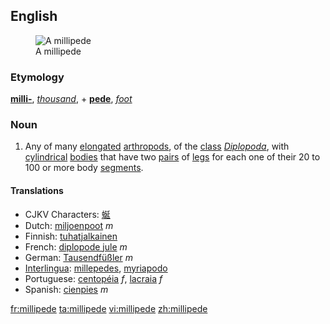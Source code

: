 {{wikipedia}}
==English==
[[Image:Millipede.jpg|thumb|right|A millipede]]
===Etymology===
{{L.}} '''[[milli-]]''', ''[[thousand]]'', + '''[[pede]]''', ''[[foot]]''

===Noun===
{{en-noun}}
# Any of many [[elongated]] [[arthropod]]s, of the [[class]] ''[[Diplopoda]]'', with [[cylindrical]] [[bodies]] that have two [[pair]]s of [[leg]]s for each one of their 20 to 100 or more body [[segment]]s.

====Translations====
*CJKV Characters: [[蜒]]
*Dutch: [[miljoenpoot]] ''m''
*Finnish: [[tuhatjalkainen]]
*French: [[diplopode jule]] ''m''
*German: [[Tausendfüßler]] ''m''
*[[Interlingua]]: [[millepedes]], [[myriapodo]]
*Portuguese: [[centopéia]] ''f'', [[lacraia]] ''f''
*Spanish: [[cienpies]] ''m''

[[fr:millipede]]
[[ta:millipede]]
[[vi:millipede]]
[[zh:millipede]]